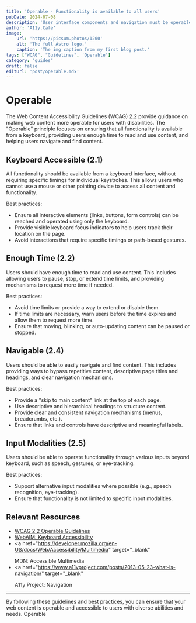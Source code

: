 ```yaml
---
title: 'Operable - Functionality is available to all users'
pubDate: 2024-07-08
description: 'User interface components and navigation must be operable.'
author: 'A11y.Cafe'
image:
    url: 'https://picsum.photos/1200'
    alt: 'The full Astro logo.'
    caption: 'The img caption from my first blog post.'
tags: ["WCAG", "Guidelines", 'Operable']
category: "guides"
draft: false
editUrl: 'post/operable.mdx'
---
```


# Operable

The Web Content Accessibility Guidelines (WCAG) 2.2 provide guidance on making
web content more operable for users with disabilities. The "Operable" principle
focuses on ensuring that all functionality is available from a keyboard,
providing users enough time to read and use content, and helping users navigate
and find content.

## Keyboard Accessible (2.1)

All functionality should be available from a keyboard interface, without
requiring specific timings for individual keystrokes. This allows users who
cannot use a mouse or other pointing device to access all content and
functionality.

Best practices:

- Ensure all interactive elements (links, buttons, form controls) can be reached
  and operated using only the keyboard.
- Provide visible keyboard focus indicators to help users track their location
  on the page.
- Avoid interactions that require specific timings or path-based gestures.

## Enough Time (2.2)

Users should have enough time to read and use content. This includes allowing
users to pause, stop, or extend time limits, and providing mechanisms to request
more time if needed.

Best practices:

- Avoid time limits or provide a way to extend or disable them.
- If time limits are necessary, warn users before the time expires and allow
  them to request more time.
- Ensure that moving, blinking, or auto-updating content can be paused or
  stopped.

## Navigable (2.4)

Users should be able to easily navigate and find content. This includes
providing ways to bypass repetitive content, descriptive page titles and
headings, and clear navigation mechanisms.

Best practices:

- Provide a "skip to main content" link at the top of each page.
- Use descriptive and hierarchical headings to structure content.
- Provide clear and consistent navigation mechanisms (menus, breadcrumbs, etc.).
- Ensure that links and controls have descriptive and meaningful labels.

## Input Modalities (2.5)

Users should be able to operate functionality through various inputs beyond
keyboard, such as speech, gestures, or eye-tracking.

Best practices:

- Support alternative input modalities where possible (e.g., speech recognition,
  eye-tracking).
- Ensure that functionality is not limited to specific input modalities.

## Relevant Resources

- <a href="https://www.w3.org/TR/WCAG22/#operable" target="_blank">
    WCAG 2.2 Operable Guidelines
  </a>
- <a href="https://webaim.org/techniques/keyboard/" target="_blank">
    WebAIM: Keyboard Accessibility
  </a>
- <a
    href="https://developer.mozilla.org/en-US/docs/Web/Accessibility/Multimedia"
    target="_blank"
  >
    MDN: Accessible Multimedia
  </a>
- <a
    href="https://www.a11yproject.com/posts/2013-05-23-what-is-navigation/"
    target="_blank"
  >
    A11y Project: Navigation
  </a>
---

By following these guidelines and best practices, you can ensure that your web
content is operable and accessible to users with diverse abilities and needs.
Operable

